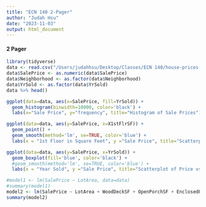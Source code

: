 ```yaml
---
title: "ECN 140 2-Pager"
author: "Judah Hsu"
date: "2023-11-03"
output: html_document
---
```

#### 2 Pager
```r
library(tidyverse)
data <- read.csv("/Users/judahhsu/Desktop/Classes/ECN 140/house-prices-advanced-regression-techniques/train.csv")
data$SalePrice <- as.numeric(data$SalePrice)
data$Neighborhood <- as.factor(data$Neighborhood)
data$YrSold <- as.factor(data$YrSold)
data %>% head()

ggplot(data=data, aes(x=SalePrice, fill=YrSold)) +
  geom_histogram(binwidth=10000, color='black') +
  labs(x="Sale Price", y="frequency", title="Histogram of Sale Prices")

ggplot(data=data, aes(y=SalePrice, x=X1stFlrSF)) +
  geom_point() +
  geom_smooth(method='lm', se=TRUE, color='blue') +
  labs(x = "1st Floor in Square Feet", y ="Sale Price", title="Scatterplot of Price vs 1st Floor Area")

ggplot(data=data, aes(y=SalePrice, x=YrSold)) +
  geom_boxplot(fill='blue', color='black') +
  #geom_smooth(method='lm', se=TRUE, color='blue') +
  labs(x = "Year Sold", y ="Sale Price", title="Scatterplot of Price vs year sold")
```

```r
#model1 <- lm(SalePrice ~ LotArea, data=data)
#summary(model1)
model2 <- lm(SalePrice ~ LotArea + WoodDeckSF + OpenPorchSF + EnclosedPorch +ScreenPorch + PoolArea, data=data)
summary(model2)
```